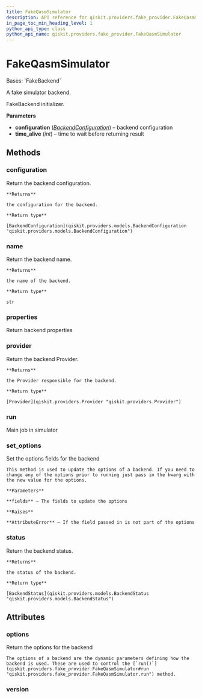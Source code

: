 ```yaml
---
title: FakeQasmSimulator
description: API reference for qiskit.providers.fake_provider.FakeQasmSimulator
in_page_toc_min_heading_level: 1
python_api_type: class
python_api_name: qiskit.providers.fake_provider.FakeQasmSimulator
---
```


# FakeQasmSimulator

<Class id="qiskit.providers.fake_provider.FakeQasmSimulator" isDedicatedPage={true} github="https://github.com/qiskit/qiskit/tree/stable/0.24/qiskit/providers/fake_provider/fake_qasm_simulator.py" signature="FakeQasmSimulator" modifiers="class">
  Bases: `FakeBackend`

  A fake simulator backend.

  FakeBackend initializer.

  **Parameters**

  *   **configuration** ([*BackendConfiguration*](qiskit.providers.models.BackendConfiguration "qiskit.providers.models.BackendConfiguration")) – backend configuration
  *   **time\_alive** (*int*) – time to wait before returning result

  ## Methods

  <span id="qiskit-providers-fake-provider-fakeqasmsimulator-configuration" />

  ### configuration

  <Function id="qiskit.providers.fake_provider.FakeQasmSimulator.configuration" signature="FakeQasmSimulator.configuration()">
    Return the backend configuration.

    **Returns**

    the configuration for the backend.

    **Return type**

    [BackendConfiguration](qiskit.providers.models.BackendConfiguration "qiskit.providers.models.BackendConfiguration")
  </Function>

  <span id="qiskit-providers-fake-provider-fakeqasmsimulator-name" />

  ### name

  <Function id="qiskit.providers.fake_provider.FakeQasmSimulator.name" signature="FakeQasmSimulator.name()">
    Return the backend name.

    **Returns**

    the name of the backend.

    **Return type**

    str
  </Function>

  <span id="qiskit-providers-fake-provider-fakeqasmsimulator-properties" />

  ### properties

  <Function id="qiskit.providers.fake_provider.FakeQasmSimulator.properties" signature="FakeQasmSimulator.properties()">
    Return backend properties
  </Function>

  <span id="qiskit-providers-fake-provider-fakeqasmsimulator-provider" />

  ### provider

  <Function id="qiskit.providers.fake_provider.FakeQasmSimulator.provider" signature="FakeQasmSimulator.provider()">
    Return the backend Provider.

    **Returns**

    the Provider responsible for the backend.

    **Return type**

    [Provider](qiskit.providers.Provider "qiskit.providers.Provider")
  </Function>

  <span id="qiskit-providers-fake-provider-fakeqasmsimulator-run" />

  ### run

  <Function id="qiskit.providers.fake_provider.FakeQasmSimulator.run" signature="FakeQasmSimulator.run(run_input, **kwargs)">
    Main job in simulator
  </Function>

  <span id="qiskit-providers-fake-provider-fakeqasmsimulator-set-options" />

  ### set\_options

  <Function id="qiskit.providers.fake_provider.FakeQasmSimulator.set_options" signature="FakeQasmSimulator.set_options(**fields)">
    Set the options fields for the backend

    This method is used to update the options of a backend. If you need to change any of the options prior to running just pass in the kwarg with the new value for the options.

    **Parameters**

    **fields** – The fields to update the options

    **Raises**

    **AttributeError** – If the field passed in is not part of the options
  </Function>

  <span id="qiskit-providers-fake-provider-fakeqasmsimulator-status" />

  ### status

  <Function id="qiskit.providers.fake_provider.FakeQasmSimulator.status" signature="FakeQasmSimulator.status()">
    Return the backend status.

    **Returns**

    the status of the backend.

    **Return type**

    [BackendStatus](qiskit.providers.models.BackendStatus "qiskit.providers.models.BackendStatus")
  </Function>

  ## Attributes

  ### options

  <Attribute id="qiskit.providers.fake_provider.FakeQasmSimulator.options">
    Return the options for the backend

    The options of a backend are the dynamic parameters defining how the backend is used. These are used to control the [`run()`](qiskit.providers.fake_provider.FakeQasmSimulator#run "qiskit.providers.fake_provider.FakeQasmSimulator.run") method.
  </Attribute>

  ### version

  <Attribute id="qiskit.providers.fake_provider.FakeQasmSimulator.version" attributeValue="1" />
</Class>

